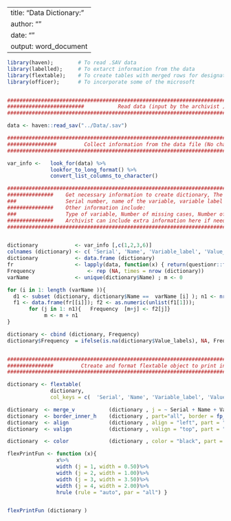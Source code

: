 
---
title: "Data Dictionary: "
author: ""
date: ""
output: word_document
---


```r
library(haven);        # To read .SAV data 
library(labelled);     # To extarct information from the data
library(flextable);    # To create tables with merged rows for designated columns
library(officer);      # To incorporate some of the microsoft 


#####################################################################################################################
#########################           Read data (input by the archivist )              ################################
#####################################################################################################################

data <- haven::read_sav("../Data/.sav")

#####################################################################################################################
################         Collect information from the data file (No change)           ###############################
#####################################################################################################################

var_info <-   look_for(data) %>%
              lookfor_to_long_format() %>%
              convert_list_columns_to_character()

#####################################################################################################################
###############    Get necessary information to create dictionary, The information included here ####################
###                Serial number, name of the variable, variable label and value levels 
###############    Other information include: 
###                Type of variable, Number of missing cases, Number of unique values and range
###############    Archivist can include extra information here if needed                        ####################  
#####################################################################################################################


dictionary            <- var_info [,c(1,2,3,6)]
colnames (dictionary) <- c( 'Serial', 'Name', 'Variable_label', 'Value_labels')
dictionary            <- data.frame (dictionary)
fr                    <- lapply(data, function(x) { return(questionr::freq(x)) })
Frequency                 <- rep (NA, times = nrow (dictionary))
varName               <- unique(dictionary$Name) ; m <- 0

for (i in 1: length (varName )){
  d1 <- subset (dictionary, dictionary$Name ==  varName [i] ); n1 <- nrow (d1)
  f1 <- data.frame(fr[[i]]); f2 <- as.numeric(unlist(f1[1]));
       for (j in 1: n1){   Frequency  [m+j] <- f2[j]} 
            m <- m + n1
}

dictionary <- cbind (dictionary, Frequency)
dictionary$Frequency  = ifelse(is.na(dictionary$Value_labels), NA, Frequency)


#####################################################################################################################
###############         Ctreate and format flextable object to print in Markdown                 ####################
#####################################################################################################################

dictionary <- flextable(
              dictionary, 
              col_keys = c(  'Serial', 'Name', 'Variable_label', 'Value_labels', 'Frequency'))

dictionary  <- merge_v           (dictionary , j = ~ Serial + Name + Variable_label)
dictionary  <- border_inner_h    (dictionary , part="all", border = fp_border(color="gray"))
dictionary  <- align             (dictionary , align = "left", part = "body")
dictionary  <- valign            (dictionary , valign = "top", part = "body")

dictionary  <- color             (dictionary , color = "black", part = "all")

flexPrintFun <- function (x){
                x%>%
                width (j = 1, width = 0.50)%>%
                width (j = 2, width = 1.00)%>%
                width (j = 3, width = 3.50)%>%
                width (j = 4, width = 2.00)%>%
                hrule (rule = "auto", par = "all") }


flexPrintFun (dictionary )  
```

